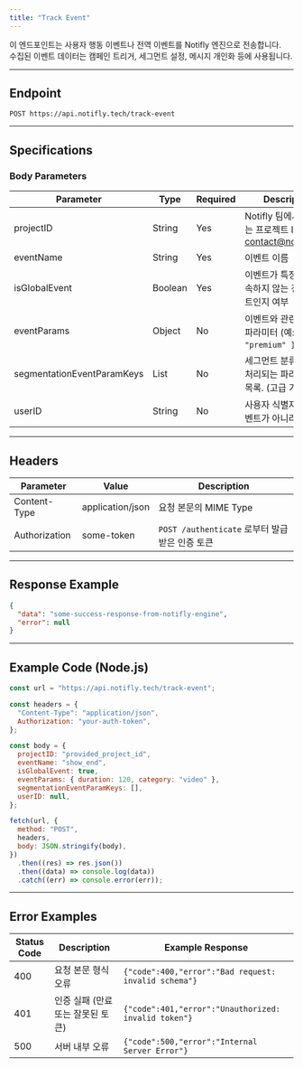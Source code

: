 ```yaml
---
title: "Track Event"
---
```


이 엔드포인트는 사용자 행동 이벤트나 전역 이벤트를 Notifly 엔진으로 전송합니다.  
수집된 이벤트 데이터는 캠페인 트리거, 세그먼트 설정, 메시지 개인화 등에 사용됩니다.

---

## Endpoint

`POST https://api.notifly.tech/track-event`

---

## Specifications

### Body Parameters

| Parameter                  | Type    | Required | Description                                                                 |
| --------------------------- | ------- | -------- | ----------------------------------------------------------------------------------|
| projectID                  | String  | Yes      | Notifly 팀에서 제공하는 프로젝트 ID. 문의: contact@notifly.tech                           |
| eventName                  | String  | Yes      | 이벤트 이름                                                                           |
| isGlobalEvent              | Boolean | Yes      | 이벤트가 특정 사용자에 속하지 않는 전역 이벤트인지 여부                                         |
| eventParams                | Object  | No       | 이벤트와 관련된 추가 파라미터 (예: `{ plan: "premium" }`)                                   |
| segmentationEventParamKeys | List    | No       | 세그먼트 분류 시 특별 처리되는 파라미터 키 목록. (고급 기능)                                   |
| userID                     | String  | No       | 사용자 식별자. 전역 이벤트가 아니라면 필수                                                  |

---

## Headers

| Parameter     | Value            | Description                                                |
| --------------| ---------------- | ---------------------------------------------------------- |
| Content-Type  | application/json | 요청 본문의 MIME Type                                      |
| Authorization | some-token       | `POST /authenticate` 로부터 발급받은 인증 토큰             |

---

## Response Example

```json
{
  "data": "some-success-response-from-notifly-engine",
  "error": null
}
```

---

## Example Code (Node.js)

```js
const url = "https://api.notifly.tech/track-event";

const headers = {
  "Content-Type": "application/json",
  Authorization: "your-auth-token",
};

const body = {
  projectID: "provided_project_id",
  eventName: "show_end",
  isGlobalEvent: true,
  eventParams: { duration: 120, category: "video" },
  segmentationEventParamKeys: [],
  userID: null,
};

fetch(url, {
  method: "POST",
  headers,
  body: JSON.stringify(body),
})
  .then((res) => res.json())
  .then((data) => console.log(data))
  .catch((err) => console.error(err));
```

---

## Error Examples

| Status Code | Description                         | Example Response |
| ------------ | ----------------------------------- | ---------------- |
| 400          | 요청 본문 형식 오류                 | `{"code":400,"error":"Bad request: invalid schema"}` |
| 401          | 인증 실패 (만료 또는 잘못된 토큰)  | `{"code":401,"error":"Unauthorized: invalid token"}` |
| 500          | 서버 내부 오류                      | `{"code":500,"error":"Internal Server Error"}` |
